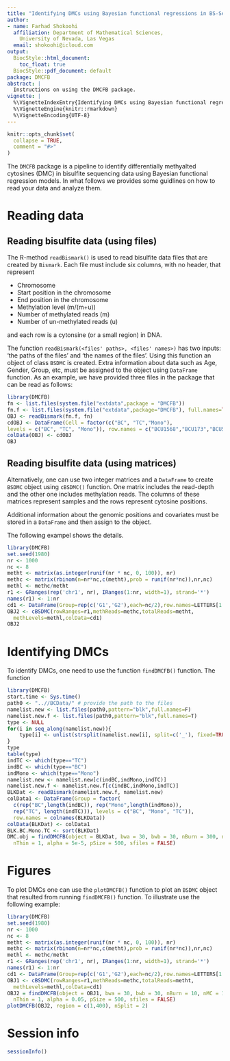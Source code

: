 ```yaml
---
title: "Identifying DMCs using Bayesian functional regressions in BS-Seq data"
author:
- name: Farhad Shokoohi
  affiliation: Department of Mathematical Sciences, 
    University of Nevada, Las Vegas
  email: shokoohi@icloud.com 
output:
  BiocStyle::html_document:
    toc_float: true
  BiocStyle::pdf_document: default
package: DMCFB
abstract: |
  Instructions on using the DMCFB package.
vignette: |
  %\VignetteIndexEntry{Identifying DMCs using Bayesian functional regressions in BS-Seq data}
  %\VignetteEngine{knitr::rmarkdown}
  %\VignetteEncoding{UTF-8}
---
```


```r
knitr::opts_chunk$set(
  collapse = TRUE,
  comment = "#>"
)
```

The `DMCFB` package is a pipeline to identify differentially methyalted 
cytosines (DMC) in bisulfite sequencing data using Bayesian functional
regression models. 
In what follows we provides some guidlines on how to read your data and analyze
them.

# Reading data
## Reading bisulfite data (using files)
The R-method `readBismark()` is used to read bisulfite data files that are 
created by `Bismark`. Each file must include six columns, with no header, that 
represent 

 - Chromosome 
 - Start position in the chromosome  
 - End position in the chromosome
 - Methylation level (m/(m+u))
 - Number of methylated reads (m)
 - Number of un-methylated reads (u)

and each row is a cytonsine (or a small region) in DNA. 

The function  `readBismark(<files' paths>, <files' names>)` has two inputs: 
'the paths of the files' and 'the names of the files'.
Using this function an object of class `BSDMC` is created. 
Extra information about data such as Age, Gender, Group, etc, must be assigned
to the object using `DataFrame` function. 
As an example, we have provided three files in the package that can be read as 
follows:

```r
library(DMCFB)
fn <- list.files(system.file("extdata",package = "DMCFB"))
fn.f <- list.files(system.file("extdata",package="DMCFB"), full.names=TRUE)
OBJ <- readBismark(fn.f, fn)
cdOBJ <- DataFrame(Cell = factor(c("BC", "TC","Mono"),
levels = c("BC", "TC", "Mono")), row.names = c("BCU1568","BCU173","BCU551"))
colData(OBJ) <- cdOBJ
OBJ
```


## Reading bisulfite data (using matrices)
Alternatively, one can use two integer matrices and a `DataFrame` to create
`BSDMC` object using `cBSDMC()` function. One matrix includes the read-depth and
the other one includes methylation reads. The columns of these matrices 
represent samples and the rows represent cytosine positions. 

Additional information about the genomic positions and covariates must be stored
in a `DataFrame` and then assign to the object. 

The following exampel shows the details. 

```r
library(DMCFB)
set.seed(1980)
nr <- 1000
nc <- 8
metht <- matrix(as.integer(runif(nr * nc, 0, 100)), nr)
methc <- matrix(rbinom(n=nr*nc,c(metht),prob = runif(nr*nc)),nr,nc)
methl <- methc/metht
r1 <- GRanges(rep('chr1', nr), IRanges(1:nr, width=1), strand='*')
names(r1) <- 1:nr
cd1 <- DataFrame(Group=rep(c('G1','G2'),each=nc/2),row.names=LETTERS[1:nc])
OBJ2 <- cBSDMC(rowRanges=r1,methReads=methc,totalReads=metht,
  methLevels=methl,colData=cd1)
OBJ2
```

# Identifying DMCs
To identify DMCs, one need to use the function `findDMCFB()` function. 
The function

```r
library(DMCFB)
start.time <- Sys.time()
path0 <- "..//BCData/" # provide the path to the files
namelist.new <- list.files(path0,pattern="blk",full.names=F)
namelist.new.f <- list.files(path0,pattern="blk",full.names=T)
type <- NULL
for(i in seq_along(namelist.new)){
    type[i] <- unlist(strsplit(namelist.new[i], split=c('_'), fixed=TRUE))[2]
}
type
table(type)
indTC <- which(type=="TC")
indBC <- which(type=="BC")
indMono <- which(type=="Mono")
namelist.new <- namelist.new[c(indBC,indMono,indTC)]
namelist.new.f <- namelist.new.f[c(indBC,indMono,indTC)]
BLKDat <- readBismark(namelist.new.f, namelist.new)
colData1 <- DataFrame(Group = factor(
  c(rep("BC",length(indBC)), rep("Mono",length(indMono)), 
  rep("TC", length(indTC))), levels = c("BC", "Mono", "TC")), 
  row.names = colnames(BLKData))
colData(BLKDat) <- colData1
BLK.BC.Mono.TC <- sort(BLKDat)
DMC.obj = findDMCFB(object = BLKDat, bwa = 30, bwb = 30, nBurn = 300, nMC = 300,
  nThin = 1, alpha = 5e-5, pSize = 500, sfiles = FALSE)
```


# Figures
To plot DMCs one can use the `plotDMCFB()` function to plot an `BSDMC` object 
that resulted from running `findDMCFB()` function. 
To illustrate use the following example:


```r
library(DMCFB)
set.seed(1980)
nr <- 1000
nc <- 8
metht <- matrix(as.integer(runif(nr * nc, 0, 100)), nr)
methc <- matrix(rbinom(n=nr*nc,c(metht),prob = runif(nr*nc)),nr,nc)
methl <- methc/metht
r1 <- GRanges(rep('chr1', nr), IRanges(1:nr, width=1), strand='*')
names(r1) <- 1:nr
cd1 <- DataFrame(Group=rep(c('G1','G2'),each=nc/2),row.names=LETTERS[1:nc])
OBJ1 <- cBSDMC(rowRanges=r1,methReads=methc,totalReads=metht,
  methLevels=methl,colData=cd1)
OBJ2 = findDMCFB(object = OBJ1, bwa = 30, bwb = 30, nBurn = 10, nMC = 10,
  nThin = 1, alpha = 0.05, pSize = 500, sfiles = FALSE)
plotDMCFB(OBJ2, region = c(1,400), nSplit = 2)
```

# Session info
```r
sessionInfo()
```

